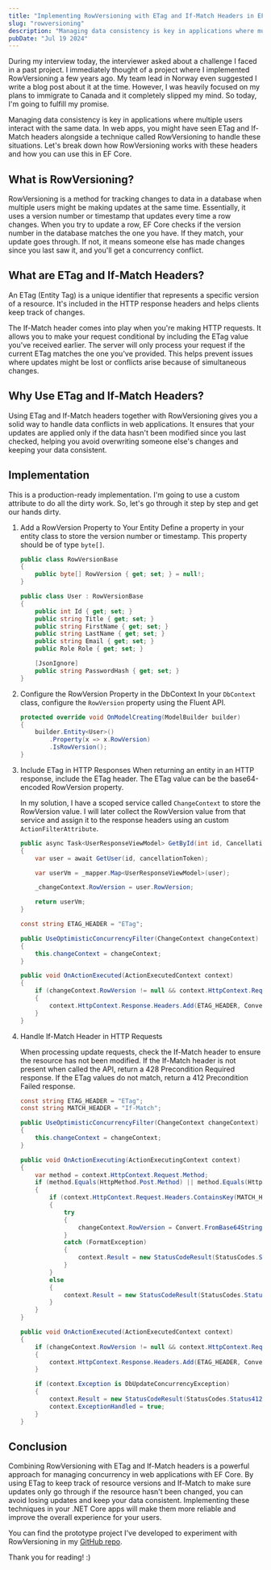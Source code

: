 ```yaml
---
title: "Implementing RowVersioning with ETag and If-Match Headers in EF Core"
slug: "rowversioning"
description: "Managing data consistency is key in applications where multiple users interact with the same data. In web apps, you might have seen ETag and If-Match headers alongside a technique called RowVersioning to handle these situations..."
pubDate: "Jul 19 2024"
---
```


During my interview today, the interviewer asked about a challenge I faced in a past project. I immediately thought of a project where I implemented RowVersioning a few years ago. 
My team lead in Norway even suggested I write a blog post about it at the time. However, I was heavily focused on my plans to immigrate to Canada and it completely slipped my mind. 
So today, I'm going to fulfill my promise.

Managing data consistency is key in applications where multiple users interact with the same data. 
In web apps, you might have seen ETag and If-Match headers alongside a technique called RowVersioning to handle these situations. 
Let's break down how RowVersioning works with these headers and how you can use this in EF Core.

## What is RowVersioning?

RowVersioning is a method for tracking changes to data in a database when multiple users might be making updates at the same time. 
Essentially, it uses a version number or timestamp that updates every time a row changes. 
When you try to update a row, EF Core checks if the version number in the database matches the one you have. 
If they match, your update goes through. If not, it means someone else has made changes since you last saw it, and you'll get a concurrency conflict.


## What are ETag and If-Match Headers?

An ETag (Entity Tag) is a unique identifier that represents a specific version of a resource. 
It's included in the HTTP response headers and helps clients keep track of changes.

The If-Match header comes into play when you're making HTTP requests. 
It allows you to make your request conditional by including the ETag value you've received earlier. 
The server will only process your request if the current ETag matches the one you've provided. 
This helps prevent issues where updates might be lost or conflicts arise because of simultaneous changes.

## Why Use ETag and If-Match Headers?

Using ETag and If-Match headers together with RowVersioning gives you a solid way to handle data conflicts in web applications. 
It ensures that your updates are applied only if the data hasn't been modified since you last checked, helping you avoid overwriting someone else's changes and keeping your data consistent.

## Implementation

This is a production-ready implementation. I'm going to use a custom attribute to do all the dirty work. So, let's go through it step by step and get our hands dirty.

1. Add a RowVersion Property to Your Entity
    Define a property in your entity class to store the version number or timestamp. This property should be of type `byte[]`.

    ```cs
    public class RowVersionBase
    {
        public byte[] RowVersion { get; set; } = null!;
    }

    public class User : RowVersionBase
    {
        public int Id { get; set; }
        public string Title { get; set; }
        public string FirstName { get; set; }
        public string LastName { get; set; }
        public string Email { get; set; }
        public Role Role { get; set; }

        [JsonIgnore]
        public string PasswordHash { get; set; }
    }
    ```
2. Configure the RowVersion Property in the DbContext
    In your `DbContext` class, configure the `RowVersion` property using the Fluent API.

    ```cs
    protected override void OnModelCreating(ModelBuilder builder)
    {
        builder.Entity<User>()
            .Property(x => x.RowVersion)
            .IsRowVersion();
    }
    ```
3. Include ETag in HTTP Responses
    When returning an entity in an HTTP response, include the ETag header. The ETag value can be the base64-encoded RowVersion property.

    In my solution, I have a scoped service called `ChangeContext` to store the RowVersion value. 
    I will later collect the RowVersion value from that service and assign it to the response headers using an custom `ActionFilterAttribute`. 

    ```cs title="UserService.cs" {7}
    public async Task<UserResponseViewModel> GetById(int id, CancellationToken cancellationToken)
    {
        var user = await GetUser(id, cancellationToken);

        var userVm = _mapper.Map<UserResponseViewModel>(user);

        _changeContext.RowVersion = user.RowVersion;

        return userVm;
    }
    ```
 
    ```cs  title="UseOptimisticConcurrencyAttribute.cs" {12}
    const string ETAG_HEADER = "ETag";

    public UseOptimisticConcurrencyFilter(ChangeContext changeContext)
    {
        this.changeContext = changeContext;
    }

    public void OnActionExecuted(ActionExecutedContext context)
    {
        if (changeContext.RowVersion != null && context.HttpContext.Request.Method.Equals(HttpMethod.Get.Method))
        {
            context.HttpContext.Response.Headers.Add(ETAG_HEADER, Convert.ToBase64String(changeContext.RowVersion));
        }
    }
    ```

4. Handle If-Match Header in HTTP Requests

    When processing update requests, check the If-Match header to ensure the resource has not been modified. 
    If the If-Match header is not present when called the API, return a 428 Precondition Required response.
    If the ETag values do not match, return a 412 Precondition Failed response.

    
    ```cs title="UseOptimisticConcurrencyAttribute.cs" ins={2, 9-30, 39-43}
    const string ETAG_HEADER = "ETag";
    const string MATCH_HEADER = "If-Match";

    public UseOptimisticConcurrencyFilter(ChangeContext changeContext)
    {
        this.changeContext = changeContext;
    }

    public void OnActionExecuting(ActionExecutingContext context)
    {
        var method = context.HttpContext.Request.Method;
        if (method.Equals(HttpMethod.Post.Method) || method.Equals(HttpMethod.Put.Method))
        {
            if (context.HttpContext.Request.Headers.ContainsKey(MATCH_HEADER))
            {
                try
                {
                    changeContext.RowVersion = Convert.FromBase64String(context.HttpContext.Request.Headers[MATCH_HEADER]);
                }
                catch (FormatException)
                {
                    context.Result = new StatusCodeResult(StatusCodes.Status428PreconditionRequired);
                }
            }
            else
            {
                context.Result = new StatusCodeResult(StatusCodes.Status428PreconditionRequired);
            }
        }
    }
    
    public void OnActionExecuted(ActionExecutedContext context)
    {
        if (changeContext.RowVersion != null && context.HttpContext.Request.Method.Equals(HttpMethod.Get.Method))
        {
            context.HttpContext.Response.Headers.Add(ETAG_HEADER, Convert.ToBase64String(changeContext.RowVersion));
        }

        if (context.Exception is DbUpdateConcurrencyException)
        {
            context.Result = new StatusCodeResult(StatusCodes.Status412PreconditionFailed);
            context.ExceptionHandled = true;
        }
    }
    ```


## Conclusion

Combining RowVersioning with ETag and If-Match headers is a powerful approach for managing concurrency in web applications with EF Core.
By using ETag to keep track of resource versions and If-Match to make sure updates only go through if the resource hasn't been changed, you can avoid losing updates and keep your data consistent. 
Implementing these techniques in your .NET Core apps will make them more reliable and improve the overall experience for your users.

You can find the prototype project I've developed to  experiment with RowVersioning in my [GitHub repo](https://github.com/LasithaPrabodha/concurrency-handling/).

Thank you for reading! :) 
